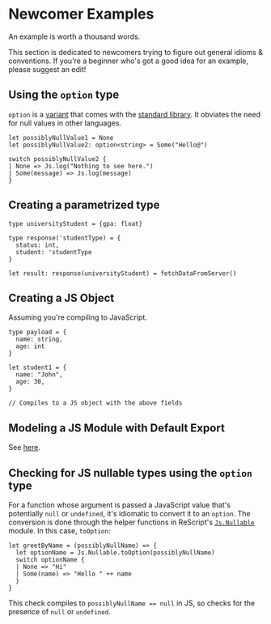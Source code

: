 # Newcomer Examples

An example is worth a thousand words.

This section is dedicated to newcomers trying to figure out general idioms & conventions. If you're a beginner who's got a good idea for an example, please suggest an edit!

## Using the `option` type

`option` is a [variant](variant.md) that comes with the [standard library](//reasonml.github.io/api/index.html). It obviates the need for null values in other languages.

```res
let possiblyNullValue1 = None
let possiblyNullValue2: option<string> = Some("Hello@")

switch possiblyNullValue2 {
| None => Js.log("Nothing to see here.")
| Some(message) => Js.log(message)
}
```

## Creating a parametrized type

```res
type universityStudent = {gpa: float}

type response('studentType) = {
  status: int,
  student: 'studentType
}

let result: response(universityStudent) = fetchDataFromServer()
```

## Creating a JS Object

Assuming you're compiling to JavaScript.

```res
type payload = {
  name: string,
  age: int
}

let student1 = {
  name: "John",
  age: 30,
}

// Compiles to a JS object with the above fields
```

## Modeling a JS Module with Default Export

See [here](/docs/reason-compiler/latest/import-export#import-a-default-value).

## Checking for JS nullable types using the `option` type

For a function whose argument is passed a JavaScript value that's potentially `null` or `undefined`, it's idiomatic to convert it to an `option`. The conversion is done through the helper functions in ReScript's [`Js.Nullable`](/apis/javascript/latest/js/nullable#t) module. In this case, `toOption`:

```res
let greetByName = (possiblyNullName) => {
  let optionName = Js.Nullable.toOption(possiblyNullName)
  switch optionName {
  | None => "Hi"
  | Some(name) => "Hello " ++ name
  }
}
```

This check compiles to `possiblyNullName == null` in JS, so checks for the presence of `null` or `undefined`.

